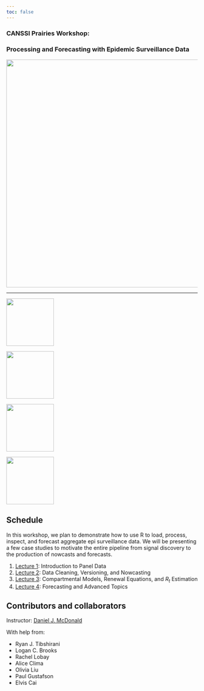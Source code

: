 ```yaml
---
toc: false
---
```


::: {.grid}


::: {.g-col-12 .g-col-lg-6 .px-5}

### CANSSI Prairies Workshop:
### Processing and Forecasting with Epidemic Surveillance Data

![](assets/img/cover-art.svg){width="600px" fig-align="center"}

---

::: {layout-ncol=4}
![](assets/img/delphi.jpg){width=125}

![](assets/img/cmu.png){width=125}

![](assets/img/berkeley.jpg){width=125}

![](assets/img/ubc.jpg){width=125}
:::


:::

::: {.g-col-12 .g-col-lg-6 .px-5}

## Schedule

In this workshop, we plan to demonstrate how to use R to load, process, 
inspect, and forecast aggregate epi surveillance data. We will be presenting a 
few case studies to motivate the entire pipeline from signal discovery to the 
production of nowcasts and forecasts. 

1. [Lecture 1](slides/lecture1.qmd): Introduction to Panel Data
1. [Lecture 2](slides/lecture2.qmd): Data Cleaning, Versioning, and Nowcasting
1. [Lecture 3](slides/lecture3.qmd): Compartmental Models, Renewal Equations, and $R_t$ Estimation
1. [Lecture 4](slides/lecture4.qmd): Forecasting and Advanced Topics

## Contributors and collaborators

Instructor: [Daniel J. McDonald](https://dajmcdon.github.io/)


With help from:

* Ryan J. Tibshirani
* Logan C. Brooks
* Rachel Lobay
* Alice Clima
* Olivia Liu
* Paul Gustafson
* Elvis Cai


:::


:::
